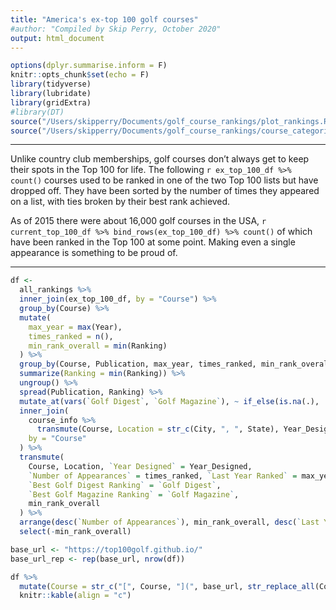 ```yaml
---
title: "America's ex-top 100 golf courses"
#author: "Compiled by Skip Perry, October 2020"
output: html_document
---
```


```r
options(dplyr.summarise.inform = F)
knitr::opts_chunk$set(echo = F)
library(tidyverse)
library(lubridate)
library(gridExtra)
#library(DT)
source("/Users/skipperry/Documents/golf_course_rankings/plot_rankings.R")
source("/Users/skipperry/Documents/golf_course_rankings/course_categories.R")
```

*** 

Unlike country club memberships, golf courses don't always get to keep their spots in the Top 100 for life. The following `r ex_top_100_df %>% count()` courses used to be ranked in one of the two Top 100 lists but have dropped off. They have been sorted by the number of times they appeared on a list, with ties broken by their best rank achieved.

As of 2015 there were about 16,000 golf courses in the USA, `r current_top_100_df %>% bind_rows(ex_top_100_df) %>% count()` of which have been ranked in the Top 100 at some point. Making even a single appearance is something to be proud of. 

***

```r
df <- 
  all_rankings %>% 
  inner_join(ex_top_100_df, by = "Course") %>% 
  group_by(Course) %>% 
  mutate(
    max_year = max(Year),
    times_ranked = n(),
    min_rank_overall = min(Ranking)
  ) %>% 
  group_by(Course, Publication, max_year, times_ranked, min_rank_overall) %>% 
  summarize(Ranking = min(Ranking)) %>% 
  ungroup() %>% 
  spread(Publication, Ranking) %>% 
  mutate_at(vars(`Golf Digest`, `Golf Magazine`), ~ if_else(is.na(.), '-', as.character(.))) %>% 
  inner_join(
    course_info %>% 
      transmute(Course, Location = str_c(City, ", ", State), Year_Designed), 
    by = "Course"
  ) %>% 
  transmute(
    Course, Location, `Year Designed` = Year_Designed, 
    `Number of Appearances` = times_ranked, `Last Year Ranked` = max_year,
    `Best Golf Digest Ranking` = `Golf Digest`,
    `Best Golf Magazine Ranking` = `Golf Magazine`,
    min_rank_overall
  ) %>% 
  arrange(desc(`Number of Appearances`), min_rank_overall, desc(`Last Year Ranked`)) %>% 
  select(-min_rank_overall)

base_url <- "https://top100golf.github.io/"
base_url_rep <- rep(base_url, nrow(df))

df %>% 
  mutate(Course = str_c("[", Course, "](", base_url, str_replace_all(Course, "\\(|\\)|\\s|\\'", "-"), ".html)")) %>% 
  knitr::kable(align = "c")
```
